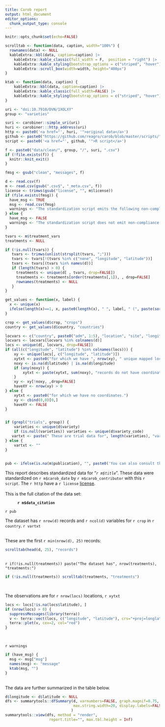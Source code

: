 ```yaml
---
title: Carob report
output: html_document
editor_options: 
  chunk_output_type: console
---
```



```r
knitr::opts_chunk$set(echo=FALSE)

scrolltab <- function(data, caption, width="100%") {
  rownames(data) <- NULL
  kableExtra::kbl(data, caption=caption) |>
    kableExtra::kable_classic(full_width = F,  position = "right") |>
    kableExtra::kable_styling(bootstrap_options = c("striped", "hover"))  |> 
    kableExtra::scroll_box(width=width, height="400px")
}

ktab <- function(data, caption) {
    kableExtra::kbl(data, caption=caption) |>
    kableExtra::kable_classic(full_width=FALSE) |> 
    kableExtra::kable_styling(bootstrap_options = c("striped", "hover"))
}

uri <- "doi:10.7910/DVN/1XOLXY"
group <- "varieties"

suri <- carobiner::simple_uri(uri)
huri <- carobiner:::http_address(uri)
http <- paste0('<a href="', huri, '">original data</a>')
github <- paste0("https://github.com/reagro/carob/blob/master/scripts/", group, "/", suri, ".R")
script <- paste0('<a href="', github, '">R script</a>')

f <- paste0("data/clean/", group, "/", suri, ".csv")
if (!file.exists(f)) {
  knitr::knit_exit()
}

fmsg <- gsub("clean", "messages", f)
```

```r
d <- read.csv(f) 
m <- read.csv(gsub(".csv$", "_meta.csv", f))
license <- trimws(gsub("license", "", m$license))
if (file.exists(fmsg)) {
  have_msg <- TRUE
  msg <- read.csv(fmsg)
  warnings <- "The standardization script emits the following non-compliance warnings."
} else {
  have_msg <- FALSE
  warnings <- "The standardization script does not emit non-compliance warnings."
}

tvars <- m$treatment_vars
treatments <- NULL 

if (!is.null(tvars)) {
   tvars <- trimws(unlist(strsplit(tvars, ";")))
   tvars <- tvars[!(tvars %in% c("none", "longitude", "latitude"))]
   tvars <- tvars[(tvars %in% names(d))]
   if (length(tvars) > 0) {
     treatments <- unique(d[ , tvars, drop=FALSE])
     treatments <- treatments[order(treatments[,1]), , drop=FALSE]
     rownames(treatments) <- NULL
   }
}

get_values <- function(x, label) {
  x <- unique(x)
  ifelse(length(x)==1, x, paste0(length(x), " ", label, " (", paste(sort(x), collapse=", "), ")"))
}

crop <- get_values(d$crop, "crops")
country <- get_values(d$country, "countries")

locvars <- c("country", paste0("adm", 1:5), "location", "site", "longitude", "latitude")
locvars <- locvars[locvars %in% colnames(d)]
locs <- unique(d[, locvars, drop=FALSE])
if (all(c("longitude", "latitude") %in% colnames(locs))) {
	xy <- unique(locs[, c("longitude", "latitude")])
	xytxt <- paste0("for which we have ", nrow(xy), " unique mapped locations.")
	noxy <- is.na(d$latitude) | is.na(d$longitude)
	if (any(noxy)) {
		xytxt <- paste(xytxt, sum(noxy), "records do not have coordinates.")
	}
	xy <- xy[!noxy, ,drop=FALSE]	
	haveXY <- nrow(xy) > 0
} else {
	xytxt <- paste0("for which we have no coordinates.")
	xy <- cbind(0,0)[0,]
	haveXY <- FALSE
}


if (grepl("trials", group)) {
	varieties <- unique(d$variety)
	if (is.null(varieties))	varieties <- unique(d$variety_code)
   vartxt <- paste(" These are trial data for", length(varieties), "varieties.") 
} else {
	vartxt <- ""
}
   
   
pub <- ifelse(is.na(m$publication), "", paste0('You can also consult the accompanying <a href="', carobiner:::http_address(m$publication), '">paper</a>.'))
```


This report describes standardized data for "*`r m$title`*". These data were standardized on `r m$carob_date` by `r m$carob_contributor` with this `r script`. The `r http` have a `r license` [license](https://carob-data.org/licenses.html). 
</br>
</br>
This is the full citation of the data set: 

<div style="padding-left: 40px;">
<b>`r m$data_citation`</b>
</div>

`r pub`

The dataset has `r nrow(d)` records and `r ncol(d)` variables for `r crop` in `r country`. `r vartxt`

</br>
These are the first `r min(nrow(d), 25)` records: 

```r
scrolltab(head(d, 25), "records")
```

</br>
`r if(!is.null(treatments)) paste("The dataset has", nrow(treatments), "treatments:")`

```r
if (!is.null(treatments)) scrolltab(treatments, "treatments")
```

</br>

The observations are for `r nrow(locs)` locations, `r xytxt`

```r
locs <- locs[!is.na(locs$latitude), ]
if (nrow(locs) > 0) {
  suppressMessages(library(terra))
  v <- terra::vect(locs, c("longitude", "latitude"), crs="+proj=longlat")
  terra::plet(v, cex=2, col="red")
}
```

</br>

`r warnings`

```r
if (have_msg) {
  msg <- msg["msg"]
  names(msg) <- "message"
  ktab(msg, "")
}
```


</br>
The data are further summarized in the table below.

```r
d$longitude <- d$latitude <- NULL
dfs <- summarytools::dfSummary(d, varnumbers=FALSE, graph.magnif=0.75, 
                               max.string.width=20, display.labels=FALSE, valid.col=FALSE, 
							  )
summarytools::view(dfs, method = "render", 
                    report.title="", max.tbl.height = Inf)
```
